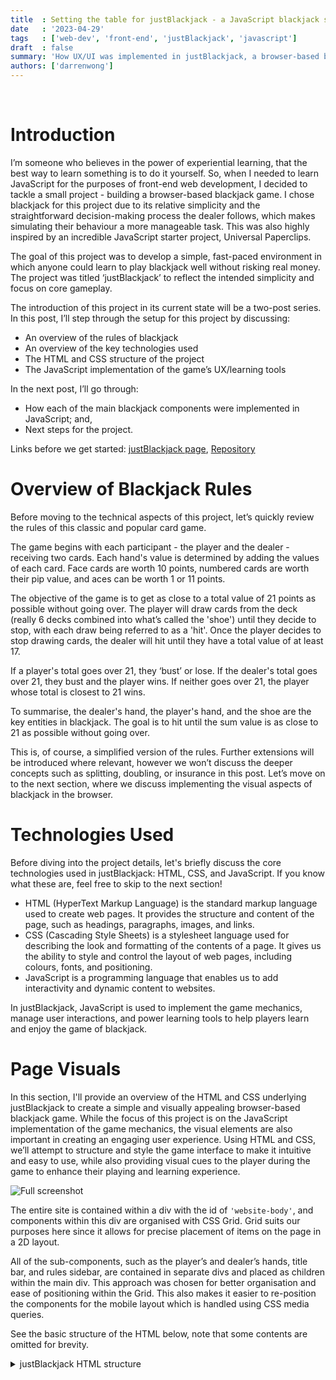 ```yaml
---
title  : Setting the table for justBlackjack - a JavaScript blackjack simulator
date   : '2023-04-29'
tags   : ['web-dev', 'front-end', 'justBlackjack', 'javascript']
draft  : false
summary: 'How UX/UI was implemented in justBlackjack, a browser-based blackjack simulator'
authors: ['darrenwong']
---
```


<TOCInline toc={props.toc} indentDepth={2} />
<br/>

# Introduction
I’m someone who believes in the power of experiential learning, that the best way to learn something is to do it yourself. So, when I needed to learn JavaScript for the purposes of front-end web development, I decided to tackle a small project - building a browser-based blackjack game. I chose blackjack for this project due to its relative simplicity and the straightforward decision-making process the dealer follows, which makes simulating their behaviour a more manageable task. This was also highly inspired by an incredible JavaScript starter project, Universal Paperclips. 

The goal of this project was to develop a simple, fast-paced environment in which anyone could learn to play blackjack well without risking real money. The project was titled ‘justBlackjack’ to reflect the intended simplicity and focus on core gameplay.

The introduction of this project in its current state will be a two-post series. In this post, I’ll step through the setup for this project by discussing:

- An overview of the rules of blackjack 
- An overview of the key technologies used
- The HTML and CSS structure of the project
- The JavaScript implementation of the game’s UX/learning tools

In the next post, I’ll go through:

- How each of the main blackjack components were implemented in JavaScript; and,
- Next steps for the project.

Links before we get started: [justBlackjack page](https://wongd-hub.github.io/justBlackjack/), [Repository](https://github.com/wongd-hub/justBlackjack)

# Overview of Blackjack Rules
Before moving to the technical aspects of this project, let’s quickly review the rules of this classic and popular card game.

The game begins with each participant - the player and the dealer - receiving two cards. Each hand's value is determined by adding the values of each card. Face cards are worth 10 points, numbered cards are worth their pip value, and aces can be worth 1 or 11 points.

The objective of the game is to get as close to a total value of 21 points as possible without going over. The player will draw cards from the deck (really 6 decks combined into what’s called the 'shoe') until they decide to stop, with each draw being referred to as a 'hit'. Once the player decides to stop drawing cards, the dealer will hit until they have a total value of at least 17.

If a player's total goes over 21, they ‘bust’ or lose. If the dealer's total goes over 21, they bust and the player wins. If neither goes over 21, the player whose total is closest to 21 wins.

To summarise, the dealer's hand, the player's hand, and the shoe are the key entities in blackjack. The goal is to hit until the sum value is as close to 21 as possible without going over.

This is, of course, a simplified version of the rules. Further extensions will be introduced  where relevant, however we won’t discuss the deeper concepts such as splitting, doubling, or insurance in this post. Let’s move on to the next section, where we discuss implementing the visual aspects of blackjack in the browser.

# Technologies Used
Before diving into the project details, let's briefly discuss the core technologies used in justBlackjack: HTML, CSS, and JavaScript. If you know what these are, feel free to skip to the next section!

- HTML (HyperText Markup Language) is the standard markup language used to create web pages. It provides the structure and content of the page, such as headings, paragraphs, images, and links. 
- CSS (Cascading Style Sheets) is a stylesheet language used for describing the look and formatting of the contents of a page. It gives us the ability to style and control the layout of web pages, including colours, fonts, and positioning. 
- JavaScript is a programming language that enables us to add interactivity and dynamic content to websites. 

In justBlackjack, JavaScript is used to implement the game mechanics, manage user interactions, and power learning tools to help players learn and enjoy the game of blackjack.

# Page Visuals
In this section, I'll provide an overview of the HTML and CSS underlying justBlackjack to create a simple and visually appealing browser-based blackjack game. While the focus of this project is on the JavaScript implementation of the game mechanics, the visual elements are also important in creating an engaging user experience. Using HTML and CSS, we’ll attempt to structure and style the game interface to make it intuitive and easy to use, while also providing visual cues to the player during the game to enhance their playing and learning experience.

![Full screenshot](/static/images/justblackjack/full-screenshot.png)

The entire site is contained within a div with the id of `'website-body'`, and components within this div are organised with CSS Grid. Grid suits our purposes here since it allows for precise placement of items on the page in a 2D layout.

All of the sub-components, such as the player’s and dealer’s hands, title bar, and rules sidebar, are contained in separate divs and placed as children within the main div. This approach was chosen for better organisation and ease of positioning within the Grid. This also makes it easier to re-position the components for the mobile layout which is handled using CSS media queries. 

See the basic structure of the HTML below, note that some contents are omitted for brevity.

<details>
  <summary>justBlackjack HTML structure</summary>
  
  ```html:index.html {5, 10, 14, 18, 26, 30, 34}
    <body>

        <div class="website-body">
            <div class="title-bar">
                <!-- Title bar contents -->
            </div>
            <div class="side-bar">
                <h2 class="rules">rule_set</h2>
                <ul id="rule-set">
                    <!-- Responsive list of blackjack rules -->
                </ul>
            </div>
            <div class="quick-settings-box">
                <!-- Info in bottom left -->
            </div>
            <div class="player-cards" id="player-cards"></div>
            <div class="player-options">
                <!-- Player option buttons -->
                <p id="hit-button">hit</p>
                <p id="stand-button">stand</p>
                ...
            </div>
            <div class="dealer-cards" id="dealer-cards"></div>
            <div class="console" id="console">
                <div class="console-container" id="console-container">
                    <!-- Console in bottom right -->
                </div>
            </div>
            <div class="shoe">
                <!-- Shoe graphic and score counter -->
            </div>
        </div>

        <!-- Calling scripts -->
        <script src="./cardList.js"></script>
        <script src="./main.js"></script>

    </body>
    ```
</details>

The choice of colour scheme was inspired by the Tomorrow Night 80's theme I was introduced to through the R Studio IDE. To ensure the proper rendering of ASCII art, a monospace font was used throughout the project.

![Colour palette](/static/images/justblackjack/colour-palette.png)

## Cards

```
  _____    _____    _____    _____    _____    _____    _____
 |2    |  |4    |  |6    |  |A .  |  |Q  ww|  |K  WW|  |\ ~ /|
 |  v  |  | ^ ^ |  | o o |  | /.\ |  | o {(|  |   {)|  |}}:{{|
 |     |  |     |  | o o |  |(_._)|  |o o%%|  |(v)%%|  |}}:{{|
 |  v  |  | ^ ^ |  | o o |  |  |  |  | |%%%|  | v%%%|  |}}:{{|
 |____2|  |____4|  |____6|  |____A|  |_%%%Q|  |_%%%K|  |/_~_\|

```

The cards on the website are represented using ASCII art sourced from [asciiart.eu](https://www.asciiart.eu/miscellaneous/playing-cards). To make the pip numbers more visible, each pip number is nested within a span with the class `'col-emphasis'` and styled using CSS. Additionally, to indicate that the cards are dynamic, the pip numbers fade on mouseover. This effect is achieved using a `:hover` CSS selector, which reduces the opacity of the pip numbers when the cursor hovers over them. Overall, this simple design provides players with a clean and visually appealing representation of the cards in the game.

```js:cardList.js
const cardList = [
    // [...]
    {
        cardName: 'Aspades',
        cardEntity: ` _____ <br>|<span>A</span> .  |<br>| /.\\ |<br>|(_._)|<br>|  |  |<br>|____<span>A</span>|`
    },
    {
        cardName: '2spades',
        cardEntity:` _____ <br>|<span>2</span>    |<br>|  ^  |<br>|     |<br>|  ^  |<br>|____<span>2</span>|`
    },
    // [...]
]
```

The card entities as well as their string representations are stored in an array of objects (`cardList`). To assist with drawing these to the screen, I’ve written two convenience functions:

- `prepCardStringForHTML()`: When passed a card item from `cardList`, this function takes the corresponding ASCII art string and reformats the HTML to print correctly on the site. It also adds class `‘col-emphasis’` to the spans that contain the pip values so that we can change their text colour.

<details>
  <summary>Code block</summary>

    ```js:cardList.js
    function prepCardStringForHTML(
        cardElement, 
        // [...]
    ) {
        // [...]

            // Replace any spaces with the non-breaking space HTML entity
            var tmp = cardElement.replace(/\s/g, '&nbsp;');

            // Add class 'col-emphasis' to the first instance of a <span> in each card's string 
            var t = 0;
            var tmp_1 = tmp.replace(/<span>/g, match => ++t === 1 ? '<span class="col-emphasis">' : match)
                    // Add further 'bottom-pip' class to the second <span> for now deprecated additional styling
                    .replace(/<span>/g, '<span class="col-emphasis bottom-pip">');
        
            return tmp_1;

        // [...]
    }
    ```
</details>

- `drawCardStack()`: We need to be able to draw stacks of cards for when a player’s hand goes over two cards. Ideally we’d be able to quickly see the pip value of every card in the stack as well. This function takes multiple card elements and plots them in a diagonal stack, with all cards under the top one showing the first three characters of their card.

![Screenshot of card stack](/static/images/justblackjack/card-screenshot.png)

<details>
  <summary>Code block</summary>

    ```js:cardList.js
    function drawCardStack(hand, orient = 'row', removeLastNCards = 0) {
        
        // This is used to leave out the newest card in the hand,
        // this card will be shown separately
        var handTmp = hand.slice(0, hand.length - removeLastNCards);

        // If there's only one card to stack, no action required
        if (handTmp.length === 1) {return null}

        // This function returns the visible characters of the ASCII art
        // for cards that are under the top card in the stack
        function pullFirstThreeChars(hand, index, orient = 'row') { 
            return cardList
                // Query cardList for ASCII string and split by newline 
                // into list of strings 
                .filter(obj => {return obj.cardName === hand[index].value + hand[index].suit})[0]
                .cardEntity
                .split('<br>')
                // For each line of ASCII art, pull the right number 
                // of characters
                .map(function(el, i) { 
                    if (i === 0 && orient === 'diag') {
                        // If a diagonal stack, the full first line of 
                        // the card is visible
                        return el
                    } else if (i === 1) {
                        // The second line of the card includes a span 
                        // element, so to capture the first 3 letters of 
                        // the second line, we need to account for the
                        // extra characters this tag adds. e.g. for an 
                        // ace of spades, this is what is captured: 
                        //   '|<span>A</span> '
                        return el.slice(0, 16)
                    } else {
                        // Otherwise, return the first 3 characters of 
                        // the line as normal
                        return el.slice(0, 3)
                    }
                });
        }

        if (orient === 'row) {

            // [...]

        } else if (orient === 'diag') {

            // Get the visible characters of the card at the bottom of
            // the stack. The remaining card characters will be appended
            // to this
            var leftSides = pullFirstThreeChars(handTmp, 0, 'diag');

            // For each card between the first and the last in the stack...
            for (let j = 1; j <= handTmp.length - 2; j++) {
                // ... get visible characters
                var toAdd = pullFirstThreeChars(handTmp, j, 'diag');
                
                // ... then add the contents of each card to the lines 
                // currently in leftSides, starting further down by one
                // line for each new card in the hand creating a diagonal 
                // cascading effect. 
                var len = leftSides.length;
                for (let k = 0; k <= len; k++) { 
                    if (k >= j && k <= len - 1) {
                        leftSides[k] = leftSides[k] + toAdd[k - j];
                    } else if (k === len) {
                        leftSides[k] = '   '.repeat(j) + toAdd[k - j];
                    }    
                }
            }

            // Add the full contents of the final card on top 
            var finalCard = cardList
                .filter(obj => {return obj.cardName === handTmp[handTmp.length - 1].value + handTmp[handTmp.length - 1].suit})[0]
                .cardEntity
                .split('<br>');

            var len = leftSides.length;
            for (let j = 0; j <= len; j++) { 
                if (j >= handTmp.length - 1 && j <= len - 1) {
                    leftSides[j] = leftSides[j] + finalCard[j - handTmp.length + 1];
                } else if (j === len) {
                    leftSides[j] = '   '.repeat(handTmp.length - 1) + finalCard[j - handTmp.length + 1];
                }    
            }

            // This output is then run through prepCardStringForHTML()
            // to ensure that pips are properly styled with the 
            // appropriate colour.
            return leftSides.join('<br>');

        }

    }
    ```
</details>
<br />

# Learning and game tools
justBlackjack includes a set of learning and game tools to enhance the player's experience and understanding of the game. In this section, we will explore the various features, including the responsive rule set, card and score counters, and console log. These tools provide players with real-time feedback and helpful information as they play, with the aim of providing a non-intrusive and gentle learning aid for beginners to the game.

## Responsive rule set
To enhance the learning experience for newcomers to blackjack, a list of rules is provided in the top left of the screen. This list aims to be as simple and brief as possible to not overwhelm any new players. To this end, by default there are only two rules displayed when the player first starts their session, the win condition and the rules the dealer must adhere to:

- Get a higher total than the dealer, but don’t go over 21
- Dealer must hit until 17 

From here, it is up to the player to press either ‘hit’ or ‘stand’ to learn what they do and to start their play. In an attempt to drip-feed rules to players, new rules are only added when the relevant scenario presents itself to the player. For example, when the first face card comes into play, a rule is appended to the rule list stating that ‘face cards are worth 10’. 

The addition of new rules to the rule set is facilitated using:

- An object (`ruleSet`) which stores boolean flags for each of the rules that are available, and tracks which ones have been switched on to ensure that no duplicate rules are added.
- The `introduceRule()` helper function which:
    - Checks if the rule is `false` in `ruleSet`
    - If so (i.e. the rule hasn’t already been introduced), then a new list item is created and added to the contents of the `rule-set` unordered list. A separately defined helper function gently fades the rule into visibility.

<details>
    <summary>Rule-set code</summary>

    ```js:main.js
    // Initiate rule switches
    var ruleSet = {
        'face-rule': false, 
        'ace-rule': false, 
        'split-rule': false, 
        'double-rule': false, 
        'insurance-rule': false, 
        'split-max-rule': false
    }

    // [...]

    function introduceRule(rule, styleClass) {
        if (!ruleSet[styleClass]) {
            document.getElementById('rule-set').innerHTML += `<li id="${styleClass}" class="${styleClass}">${rule}</li>`;
            document.getElementById(styleClass).style.visibility = 'visible';
            fadeIn(document.getElementById(styleClass)); // Another convenience function defined in main.js
            ruleSet[styleClass] = true;

            // Also add to mobile list
            document.getElementById('rule-2').innerHTML += `<li id="${styleClass + '2'}" class="${styleClass}">${rule}</li>`;
            document.getElementById(styleClass + '2').style.visibility = 'visible';
        }

        // If multiple rules are introduced at once, the interval will mess up;
        //  bandaid fix is to catch any rules that have no opacity and assign the correct opacity
        document.querySelectorAll('li[class*=\'-rule\']').forEach(function(x) {if (x.style.opacity === '') { x.style.opacity = 1 }});

    }

    // [...]

    // Usage
    introduceRule('face cards are worth <span class="col-emphasis">10</span>', 'face-rule')
    ```
</details>

## Score counter
To show the player how they’re doing overall in this session, a cumulative score counter is shown in the top right of the screen. The score count at any given time is held in a global variable, `scoreCount`, which is initialised at 0 at the start of the session. The `updateScore()` function is called every time we want to update the score:

- If the outcome is that the player wins, `scoreCount` is incremented up by one
- If the outcome is a loss, `scoreCount` is reduced by one
- If the outcome is a draw, `scoreCount` remains unchanged
- This function handles the outcomes of insurance wins/losses and double wins/losses, but for the sake of brevity we won’t go through those here

This function will then show a small pop-up indicating how much the score has changed by next to the score counter, and will update the score counter itself.

<details>
    <summary>Score counter code</summary>

    ```js:main.js
    // Initialise score counter
    var scoreCount = 0;

    // [...]

    function updateScore(outcome) {

        console.log(`Score before update: ${scoreCount}`);

        if (outcome === 'win' || outcome === 'w') {

            // Increment the score upwards
            scoreCount++

            // [...]

            // Add a span indicating the direction and magnitude of the score change
            // to the end of the score counter
            document.getElementById('score-counter').innerHTML += ` <span id="delta" class="col-gree"'>+1</span>`;

            // [...]

        } // else if ...

        // [...] 

        // Fade in the delta pop-up
        fadeIn(document.getElementById('delta'), timeToFade = 20, removeElement = true);

        // Update the actual score counter
        document.getElementById('score-ticker-value').innerHTML = scoreCount;
        document.getElementById('score-ticker-value-2').innerHTML = scoreCount;
        console.log(`Score after update: ${scoreCount}`);
    }

    // Usage
    updateScore('win');

    ```
</details>

In a similar manner, a count of the number of cards left in the shoe and until the cut card (more on this later) is shown in the top right of the site.

## Console log
As a supplemental tool that shows what’s going on under the hood, a log is shown in the bottom right of the screen. The container div has CSS property `overflow: scroll` to ensure that it’s scrollable, and the blinking cursor animation is handled using CSS keyframes.

<details>
    <summary>Console log blinker CSS</summary>

    ```css:style.css
    .blinker {
        -webkit-animation: 1s blink step-end infinite;
        -moz-animation: 1s blink step-end infinite;
        -ms-animation: 1s blink step-end infinite;
        -o-animation: 1s blink step-end infinite;
        animation: 1s blink step-end infinite;
    }

    @keyframes blink {
        from, to {
            color: transparent;
        }
        50% {
            color: #cccccc;
        }
    }
    ```
</details>

Every time an action is taken in the game, the log will have a `<p>` tag appended to it with a log message. This is facilitated with the `updateConsole()` helper function:

<details>
    <summary>Code block</summary>

    ```js:main.js
    function updateConsole(update = 'No console update provided') {
        
        // Get the blinker element, so we can place our message before it
        var parentElement = document.getElementById('blinker').parentNode;

        // Create a new <p> tag and fill with message contents
        var newMessage = document.createElement('p');
        newMessage.innerHTML = `> ${update}<br>`;

        // Insert <p> tag just before the blinker element
        parentElement.insertBefore(newMessage, document.getElementById('blinker'))
    }
    ```
</details>
<br/>

# Conclusion
In this post, we've introduced justBlackjack, a web-based implementation of the classic casino card game. We've covered the basic rules of blackjack, as well as the layout and styling of the website, which aims for a non-intrusive, friendly, and simple design. We've also looked at some of the tools available to help players learn the game, including the responsive list of rules, the score counter, and the console log. 

In the next post, we'll delve deeper into the code that drives the game, exploring how the player and dealer hands are dealt, how the game is scored, how the dealer behaves, and how the game progresses from round to round. Stay tuned!

In the meantime, feel free to try out [justBlackjack](https://wongd-hub.github.io/justBlackjack/), share your feedback, or even contribute to the project, as we continue to improve and refine this project that aims to benefit blackjack beginners and JavaScript learners alike.